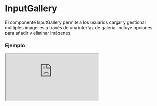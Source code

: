 
# InputGallery

El componente InputGallery permite a los usuarios cargar y gestionar múltiples imágenes a través de una interfaz de galería. Incluye opciones para añadir y eliminar imágenes.

### Ejemplo

<Iframe
  minHeightIframe="30dvh"
  src="https://fenextjs-component-storybook.vercel.app/iframe.html?args=&id=input-inputgallery--index&viewMode=story"
/>

### Importacion

Para importar el componente InputGallery, se puede hacer desde fenextjs

```tsx copy
import { InputGallery } from "fenextjs";
```

### Parametros

| Parametro              | Tipo                          | Requerido | Default           | Descripcion                                                                              |
| ---------------------- | ----------------------------- | --------- | ----------------- | ---------------------------------------------------------------------------------------- |
| defaultValue           | FileProps[]                   | no        | []                | Valor por defecto que se muestra en la galería. Se espera un array de objetos FileProps. |
| value                  | FileProps[]                   | no        | undefined         | Valor controlado para la galería, que reemplaza el defaultValue si se proporciona.       |
| textBtn                | string                        | no        | 'Add More Images' | Texto que se muestra en el botón para añadir más imágenes.                               |
| className              | string                        | no        | ''                | Clase CSS para el componente.                                                            |
| classNameContentButton | string                        | no        | ''                | Clase CSS para el contenedor del botón.                                                  |
| classNameButton        | ButtonClassProps              | no        | \{\}              | Clase CSS específica para el botón.                                                      |
| onChange               | (items: FileProps[]) =\> void | no        | undefined         | Función que se ejecuta cuando la lista de imágenes cambia.                               |

### Storybook

Para ver el storybook del componente lo puede hacer con este [link](https://fenextjs-component-storybook.vercel.app/?path=/story/input-inputgallery--index)

### Usos

- Galería de imágenes básica

```tsx copy
<InputGallery
  onChange={(items) => {
    console.log(items);
  }}
/>
```

- Galería de imágenes con valores predefinidos

```tsx copy
<InputGallery
  defaultValue={[{ fileData: "url1", text: "Image 1" }]}
  onChange={(items) => {
    console.log(items);
  }}
/>
```

- Galería con botón personalizado

```tsx copy
<InputGallery
  textBtn="Upload New Image"
  onChange={(items) => {
    console.log(items);
  }}
/>
```
